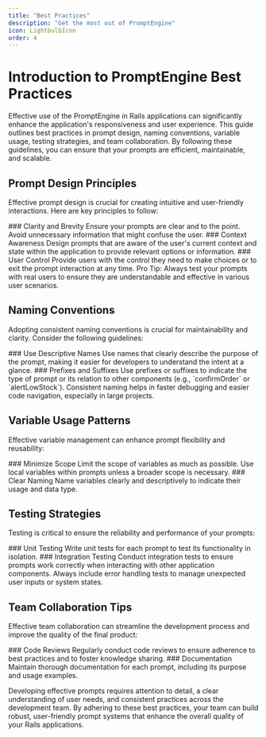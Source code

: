 ```yaml
---
title: "Best Practices"
description: "Get the most out of PromptEngine"
icon: LightbulbIcon
order: 4
---
```


# Introduction to PromptEngine Best Practices

Effective use of the PromptEngine in Rails applications can significantly enhance the application's responsiveness and user experience. This guide outlines best practices in prompt design, naming conventions, variable usage, testing strategies, and team collaboration. By following these guidelines, you can ensure that your prompts are efficient, maintainable, and scalable.

<Cards>
  <Card title="Prompt Design Principles" description="Learn the core principles for designing effective prompts" href="#prompt-design-principles" />
  <Card title="Naming Conventions" description="Understand the best practices for naming prompts and related resources" href="#naming-conventions" />
  <Card title="Variable Usage Patterns" description="Explore patterns for effective variable usage in prompts" href="#variable-usage-patterns" />
  <Card title="Testing Strategies" description="Discover strategies for testing your prompts reliably" href="#testing-strategies" />
  <Card title="Team Collaboration Tips" description="Tips for collaborating on prompt development projects" href="#team-collaboration-tips" />
</Cards>

## Prompt Design Principles

Effective prompt design is crucial for creating intuitive and user-friendly interactions. Here are key principles to follow:

<Steps>
  <Step>
    ### Clarity and Brevity
    Ensure your prompts are clear and to the point. Avoid unnecessary information that might confuse the user.
  </Step>
  <Step>
    ### Context Awareness
    Design prompts that are aware of the user's current context and state within the application to provide relevant options or information.
  </Step>
  <Step>
    ### User Control
    Provide users with the control they need to make choices or to exit the prompt interaction at any time.
  </Step>
</Steps>

<Callout type="tip">
  Pro Tip: Always test your prompts with real users to ensure they are understandable and effective in various user scenarios.
</Callout>

## Naming Conventions

Adopting consistent naming conventions is crucial for maintainability and clarity. Consider the following guidelines:

<Steps>
  <Step>
    ### Use Descriptive Names
    Use names that clearly describe the purpose of the prompt, making it easier for developers to understand the intent at a glance.
  </Step>
  <Step>
    ### Prefixes and Suffixes
    Use prefixes or suffixes to indicate the type of prompt or its relation to other components (e.g., `confirmOrder` or `alertLowStock`).
  </Step>
</Steps>

<Callout type="info">
  Consistent naming helps in faster debugging and easier code navigation, especially in large projects.
</Callout>

## Variable Usage Patterns

Effective variable management can enhance prompt flexibility and reusability:

<Steps>
  <Step>
    ### Minimize Scope
    Limit the scope of variables as much as possible. Use local variables within prompts unless a broader scope is necessary.
  </Step>
  <Step>
    ### Clear Naming
    Name variables clearly and descriptively to indicate their usage and data type.
  </Step>
</Steps>

## Testing Strategies

Testing is critical to ensure the reliability and performance of your prompts:

<Steps>
  <Step>
    ### Unit Testing
    Write unit tests for each prompt to test its functionality in isolation.
  </Step>
  <Step>
    ### Integration Testing
    Conduct integration tests to ensure prompts work correctly when interacting with other application components.
  </Step>
</Steps>

<Callout type="warning">
  Always include error handling tests to manage unexpected user inputs or system states.
</Callout>

## Team Collaboration Tips

Effective team collaboration can streamline the development process and improve the quality of the final product:

<Steps>
  <Step>
    ### Code Reviews
    Regularly conduct code reviews to ensure adherence to best practices and to foster knowledge sharing.
  </Step>
  <Step>
    ### Documentation
    Maintain thorough documentation for each prompt, including its purpose and usage examples.
  </Step>
</Steps>

Developing effective prompts requires attention to detail, a clear understanding of user needs, and consistent practices across the development team. By adhering to these best practices, your team can build robust, user-friendly prompt systems that enhance the overall quality of your Rails applications.
